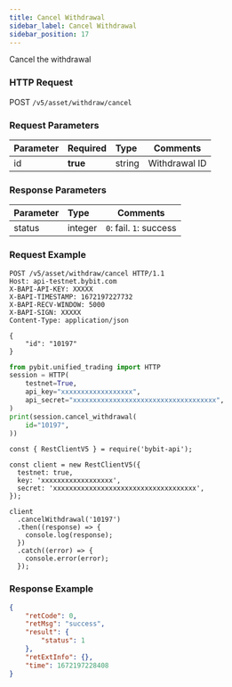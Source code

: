 ```yaml
---
title: Cancel Withdrawal
sidebar_label: Cancel Withdrawal
sidebar_position: 17
---
```


Cancel the withdrawal

### HTTP Request
POST `/v5/asset/withdraw/cancel`

### Request Parameters
| Parameter | Required | Type | Comments|
|:----- |:-------|:-----|------ |
|id |**true** |string |Withdrawal ID |

### Response Parameters
| Parameter | Type | Comments|
|:----- |:-----|----- |
|status |integer|`0`: fail. `1`: success |

### Request Example

<Tabs groupId="programming-languages">
<TabItem value="http" label="HTTP">

```http
POST /v5/asset/withdraw/cancel HTTP/1.1
Host: api-testnet.bybit.com
X-BAPI-API-KEY: XXXXX
X-BAPI-TIMESTAMP: 1672197227732
X-BAPI-RECV-WINDOW: 5000
X-BAPI-SIGN: XXXXX
Content-Type: application/json

{
    "id": "10197"
}
```

</TabItem>
<TabItem value="python" label="Python">

```python
from pybit.unified_trading import HTTP
session = HTTP(
    testnet=True,
    api_key="xxxxxxxxxxxxxxxxxx",
    api_secret="xxxxxxxxxxxxxxxxxxxxxxxxxxxxxxxxxxxx",
)
print(session.cancel_withdrawal(
    id="10197",
))
```
</TabItem>

<TabItem value="Node" label="Node.js">

```n4js
const { RestClientV5 } = require('bybit-api');

const client = new RestClientV5({
  testnet: true,
  key: 'xxxxxxxxxxxxxxxxxx',
  secret: 'xxxxxxxxxxxxxxxxxxxxxxxxxxxxxxxxxxxx',
});

client
  .cancelWithdrawal('10197')
  .then((response) => {
    console.log(response);
  })
  .catch((error) => {
    console.error(error);
  });
```

</TabItem>
</Tabs>

### Response Example

```json
{
    "retCode": 0,
    "retMsg": "success",
    "result": {
        "status": 1
    },
    "retExtInfo": {},
    "time": 1672197228408
}
```
